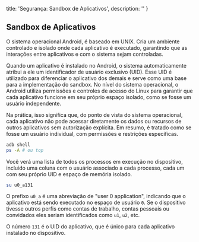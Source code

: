   title: 'Segurança: Sandbox de Aplicativos',
  description: ''
}

## Sandbox de Aplicativos
O sistema operacional Android, é baseado em UNIX. Cria um ambiente controlado e isolado onde cada aplicativo é executado, garantindo que as interações entre aplicativos e com o sistema sejam controladas.

Quando um aplicativo é instalado no Android, o sistema automaticamente atribui a ele um identificador de usuário exclusivo (UID). Esse UID é utilizado para diferenciar o aplicativo dos demais e serve como uma base para a implementação do sandbox. No nível do sistema operacional, o Android utiliza permissões e controles de acesso do Linux para garantir que cada aplicativo funcione em seu próprio espaço isolado, como se fosse um usuário independente.

Na prática, isso significa que, do ponto de vista do sistema operacional, cada aplicativo não pode acessar diretamente os dados ou recursos de outros aplicativos sem autorização explícita. Em resumo, é tratado como se fosse um usuário individual, com permissões e restrições específicas.

```bash filename="Terminal"
adb shell
ps -A # ou top
```

Você verá uma lista de todos os processos em execução no dispositivo, incluido uma coluna com o usuário associado a cada processo, cada um com seu próprio UID e espaço de memória isolado.

```bash filename="Terminal"
su u0_a131
```

O prefixo `u0_a` é uma abreviação de "user 0 application", indicando que o aplicativo está sendo executado no espaço de usuário `0`. Se o dispositivo tivesse outros perfis como contas de trabalho, contas pessoais ou convidados eles seriam identificados como `u1`, `u2`, etc. 

O número `131` é o UID do aplicativo, que é único para cada aplicativo instalado no dispositivo.
